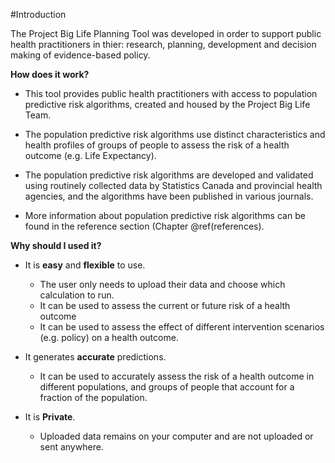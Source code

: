 #Introduction

The Project Big Life Planning Tool was developed in order to support public health practitioners in thier: research, planning, development and decision making of evidence-based policy.

**How does it work?**

- This tool provides public health practitioners with access to population predictive risk algorithms, created and housed by the Project Big Life Team.

- The population predictive risk algorithms use distinct characteristics and health profiles of groups of people to assess the risk of a health outcome (e.g. Life Expectancy).

- The population predictive risk algorithms are developed and validated using routinely collected data by Statistics Canada and provincial health agencies, and the algorithms have been published in various journals.

- More information about population predictive risk algorithms can be found in the reference section (Chapter \@ref(references).

**Why should I used it?**

- It is **easy** and **flexible** to use. 

    - The user only needs to upload their data and choose which calculation to run.
    - It can be used to assess the current or future risk of a health outcome
    - It can be used to assess the effect of different intervention scenarios (e.g. policy) on a health outcome.
    
    
-	It generates **accurate** predictions.

    - It can be used to accurately assess the risk of a health outcome in different populations, and groups of people that account for a fraction of the population. 

    
-	It is **Private**. 

    - Uploaded data remains on your computer and are not uploaded or sent anywhere.


